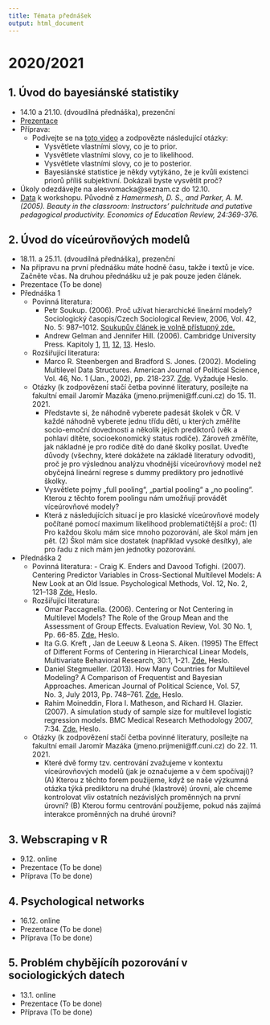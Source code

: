 ```yaml
---
title: Témata přednášek
output: html_document
---
```


<style type="text/css">
.main-container {
  max-width: 1800px;
  margin-left: auto;
  margin-right: auto;
}
</style>


# 2020/2021 {.tabset}

## 1. Úvod do bayesiánské statistiky

- 14.10 a 21.10. (dvoudílná přednáška), prezenční
- [Prezentace](https://raw.githubusercontent.com/Sociology-FA-CU/vybranatemataanalyzy/main/presentations/01-intro_to_bayes.pdf)
- Příprava:
  - Podívejte se na [toto video](https://www.youtube.com/watch?v=HZGCoVF3YvM) a zodpovězte následující otázky:
    - Vysvětlete vlastními slovy, co je to prior.
    - Vysvětlete vlastními slovy, co je to likelihood.
    - Vysvětlete vlastními slovy, co je to posterior.
    - Bayesiánské statistice je někdy vytýkáno, že je kvůli existenci priorů příliš subjektivní. Dokázali byste
      vysvětlit proč?
- Úkoly odezdávejte na alesvomacka@seznam.cz do 12.10.
- [Data](https://raw.githubusercontent.com/avehtari/ROS-Examples/master/Beauty/data/beauty.csv) k workshopu. Původně z *Hamermesh, D. S., and Parker, A. M. (2005). Beauty in the classroom: Instructors' pulchritude and putative pedagogical productivity. Economics of Education Review, 24:369-376.*

## 2. Úvod do víceúrovňových modelů 

- 18.11. a 25.11. (dvoudílná přednáška), prezenční
- Na přípravu na první přednášku máte hodně času, takže i textů je více. Začněte včas. Na druhou přednášku už je pak pouze jeden článek.
- Prezentace (To be done)
- Přednáška 1
    - Povinná literatura:
        - Petr Soukup. (2006). Proč užívat hierarchické lineární modely? Sociologický časopis/Czech                                    Sociological Review, 2006, Vol. 42, No. 5: 987–1012. [Soukupův článek je volně přístupný zde.](https://esreview.soc.cas.cz/pdfs/csr/2006/05/08.pdf)
        - Andrew Gelman and Jennifer Hill. (2006). Cambridge University Press. Kapitoly [1](https://ffuk-my.sharepoint.com/:b:/g/personal/mazaj7af_ff_cuni_cz/ESD8j7_AWaxJqpoMa_ydP-UBbiFLkg85e3Xk8ubiGZMs_Q?e=82hvms), [11](https://ffuk-my.sharepoint.com/:b:/g/personal/mazaj7af_ff_cuni_cz/Eb0iPjvNDoVGuMEsjgBbZOcB73XW8nrxOA3Ivc3kk0Fbcw?e=bOnKhT), [12](https://ffuk-my.sharepoint.com/:b:/g/personal/mazaj7af_ff_cuni_cz/ETwuHImfZQRKmwo1XXrRPsIBpeRwGnkI7bo6c1FGZf9f1Q?e=WMxavn), [13](https://ffuk-my.sharepoint.com/:b:/g/personal/mazaj7af_ff_cuni_cz/EVs7CnisPfZNsaPXAWNi7_wB56NDHXF5-degxsWiCzipCg?e=E7CXja). Heslo.     
    - Rozšiřující literatura:
        - Marco R. Steenbergen and Bradford S. Jones. (2002). Modeling Multilevel Data Structures. American Journal of Political Science, Vol. 46, No. 1                (Jan., 2002), pp. 218-237. [Zde](https://ffuk-my.sharepoint.com/:b:/g/personal/mazaj7af_ff_cuni_cz/EcSbBAA6qmxBg9cFf3SXVOcBtmLvHmrwaFacfyoNX_UQFg?e=cAmMzz). Vyžaduje Heslo.  
    - Otázky (k zodpovězení stačí četba povinné literatury, posílejte na fakultní email Jaromír Mazáka (jmeno.prijmeni@ff.cuni.cz) do 15. 11. 2021.
        - Představte si, že náhodně vyberete padesát školek v ČR. V každé náhodně vyberete jednu třídu dětí, u kterých změříte socio-emoční dovednosti a několik jejich prediktorů (věk a pohlaví dítěte, socioekonomický status rodiče). Zároveň změříte, jak nákladné je pro rodiče dítě do dané školky posílat. Uveďte důvody (všechny, které dokážete na základě literatury odvodit), proč je pro výslednou analýzu vhodnější víceúrovňový model než obyčejná lineární regrese s dummy prediktory pro jednotlivé školky. 
        - Vysvětlete pojmy „full pooling“, „partial pooling“ a „no pooling“. Kterou z těchto forem poolingu nám umožňují provádět víceúrovňové modely?
        - Která z následujících situací je pro klasické víceúrovňové modely počítané pomocí maximum likelihood problematičtější a proč: (1) Pro každou školu mám sice mnoho pozorování, ale škol mám jen pět. (2) Škol mám sice dostatek (například vysoké desítky), ale pro řadu z nich mám jen jednotky pozorování.
- Přednáška 2
  - Povinná literatura:
        - Craig K. Enders and Davood Tofighi. (2007). Centering Predictor Variables in Cross-Sectional Multilevel Models: A New Look at an Old Issue. Psychological Methods, Vol. 12, No. 2, 121–138 [Zde.](https://ffuk-my.sharepoint.com/:b:/g/personal/mazaj7af_ff_cuni_cz/EdbaDyIFG5xIl6E8XmG3QD0BgPudVneFA8k19jUYF02TIA?e=sXSodN) Heslo. 
  - Rozšiřující literatura:
      - Omar Paccagnella. (2006). Centering or Not Centering in Multilevel Models? The Role of the Group Mean and the Assessment of Group Effects. Evaluation Review, Vol. 30 No. 1, Pp. 66-85. [Zde.](https://ffuk-my.sharepoint.com/:b:/g/personal/mazaj7af_ff_cuni_cz/EacOUZQVV4tLhP2w4oeOMRkBC6E7lJeRc46EEEiKlRKtyQ?e=XFc1Uv) Heslo. 
      - Ita G.G. Kreft , Jan de Leeuw & Leona S. Aiken. (1995) The Effect of Different Forms of Centering in Hierarchical Linear Models, Multivariate Behavioral Research, 30:1, 1-21. [Zde.](https://ffuk-my.sharepoint.com/:b:/g/personal/mazaj7af_ff_cuni_cz/EePp0yU2WRlItyOVLclHCgoBFiOOR2AjLdqm6ENoK7cwjg?e=dSPZDG) Heslo. 
      - Daniel Stegmueller. (2013). How Many Countries for Multilevel Modeling? A Comparison of Frequentist and Bayesian Approaches. American Journal of Political Science, Vol. 57, No. 3, July 2013, Pp. 748–761. [Zde.](https://ffuk-my.sharepoint.com/:b:/g/personal/mazaj7af_ff_cuni_cz/ERnXccb6BwlChX0o9zny2tgB7KY7Q_qtdtS84PukZVJ3Lw?e=5BJMpD) Heslo.
      - Rahim Moineddin, Flora I. Matheson, and Richard H. Glazier. (2007). A simulation study of sample size for multilevel logistic regression models. BMC Medical Research Methodology 2007, 7:34. [Zde.](https://ffuk-my.sharepoint.com/:b:/g/personal/mazaj7af_ff_cuni_cz/ERMveKV-OrxKoAgwDKYg6l8B1uCt9ouTqexwYNuUhZvssg?e=gQht9f) Heslo. 
  - Otázky (k zodpovězení stačí četba povinné literatury, posílejte na fakultní email Jaromír Mazáka (jmeno.prijmeni@ff.cuni.cz) do 22. 11. 2021.
      - Které dvě formy tzv. centrování zvažujeme v kontextu víceúrovňových modelů (jak je označujeme a v čem spočívají)? (A) Kterou z těchto forem použijeme, když se naše výzkumná otázka týká prediktoru na druhé (klastrové) úrovni, ale chceme kontrolovat vliv ostatních nezávislých proměnných na první úrovni? (B) Kterou formu centrování použijeme, pokud nás zajímá interakce proměnných na druhé úrovni?


## 3. Webscraping v R 

- 9.12. online
- Prezentace (To be done)
- Příprava (To be done)

## 4. Psychological networks

- 16.12. online
- Prezentace (To be done)
- Příprava (To be done)

## 5. Problém chybějícíh pozorování v sociologických datech

- 13.1. online
- Prezentace (To be done)
- Příprava (To be done)


